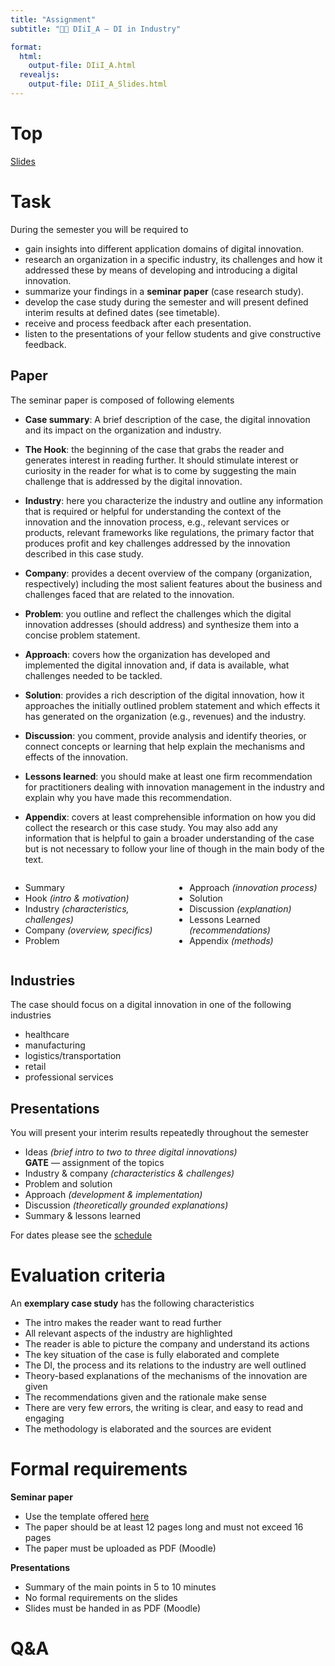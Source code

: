 ```yaml
---
title: "Assignment"  
subtitle: "🧑‍🔬 DIiI_A — DI in Industry"

format: 
  html:
    output-file: DIiI_A.html
  revealjs:
    output-file: DIiI_A_Slides.html 
---
```


# Top{visibility="hidden" .slide-link-hidden .unlisted}
[Slides](DIiI_A_Slides.html)

# Task

During the semester you will be required to

::: {.incremental}
- gain insights into different application domains of digital innovation.
- research an organization in a specific industry, its challenges and how it addressed these by means of developing and introducing a digital innovation. 
- summarize your findings in a __seminar paper__ (case research study).
- develop the case study during the semester and will present defined interim results at defined dates (see timetable).
- receive and process feedback after each presentation.
- listen to the presentations of your fellow students and give constructive feedback.
:::

## Paper

The seminar paper is composed of following elements

::: {.notes}

- __Case summary__: A brief description of the case, the digital innovation and its impact on the organization and industry.

- __The Hook__: the beginning of the case that grabs the reader and generates interest in reading further. It should stimulate interest or curiosity in the reader for what is to come by suggesting the main challenge that is addressed by the digital innovation.

- __Industry__: here you characterize the industry and outline any information that is required or helpful for understanding the context of the innovation and the innovation process, e.g., relevant services or products, relevant frameworks like regulations, the primary factor that produces profit and key challenges addressed by the innovation described in this case study.

- __Company__: provides a decent overview of the company (organization, respectively) including the most salient features about the business and challenges faced that are related to the innovation.

- __Problem__: you outline and reflect the challenges which the digital innovation addresses (should address) and synthesize them into a concise problem statement.

- __Approach__: covers how the organization has developed and implemented the digital innovation and, if data is available, what challenges needed to be tackled.

- __Solution__: provides a rich description of the digital innovation, how it approaches the initially outlined problem statement and which effects it has generated on the organization (e.g., revenues) and the industry.

- __Discussion__: you comment, provide analysis and identify theories, or connect concepts or learning that help explain the mechanisms and effects of the innovation. 

- __Lessons learned__: you should make at least one firm recommendation for practitioners dealing with innovation management in the industry and explain why you have made this recommendation.

- __Appendix__: covers at least comprehensible information on how you did collect the research or this case study. You may also add any information that is helpful to gain a broader understanding of the case but is not necessary to follow your line of though in the main body of the text.

:::

:::: {.columns .html-hidden}
::: {.column}
::: {.incremental}
- Summary
- Hook *(intro & motivation)*
- Industry *(characteristics, challenges)*
- Company *(overview, specifics)*
- Problem
:::
:::
::: {.column}
::: {.incremental}
- Approach *(innovation process)*
- Solution
- Discussion *(explanation)*
- Lessons Learned *(recommendations)*
- Appendix *(methods)*
:::
:::
::::

## Industries

The case should focus on a digital innovation in one of the following industries

- healthcare
- manufacturing
- logistics/transportation
- retail
- professional services

## Presentations

You will present your interim results repeatedly throughout the semester

::: {.incremental}
- Ideas *(brief intro to two to three digital innovations)*  
  __GATE__ — assignment of the topics
- Industry & company *(characteristics & challenges)*
- Problem and solution
- Approach *(development & implementation)*
- Discussion *(theoretically grounded explanations)*
- Summary & lessons learned 

For dates please see the [schedule](index.html#schedule)
:::

# Evaluation criteria

An __exemplary case study__ has the following characteristics 

::: {.incremental}

- The intro makes the reader want to read further
- All relevant aspects of the industry are highlighted
- The reader is able to picture the company and understand its actions
- The key situation of the case is fully elaborated and complete
- The DI, the process and its relations to the industry are well outlined
- Theory-based explanations of the mechanisms of the innovation are given
- The recommendations given and the rationale make sense
- There are very few errors, the writing is clear, and easy to read and engaging
- The methodology is elaborated and the sources are evident

:::

# Formal requirements

::: {.incremental}

__Seminar paper__

- Use the template offered [here](assets/DI-in-Industry_Case-Study_Template.docx) 
- The paper should be at least 12 pages long and must not exceed 16 pages
- The paper must be uploaded as PDF (Moodle)

__Presentations__

- Summary of the main points in 5 to 10 minutes
- No formal requirements on the slides
- Slides must be handed in as PDF (Moodle)

:::

# Q&A {.html-hidden .unlisted background-color=black}